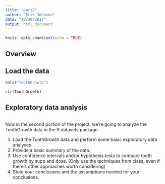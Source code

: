 ```yaml
---
title: "part2"
author: "Erik Johnson"
date: "10/30/2017"
output: html_document
---
```


```r
knitr::opts_chunk$set(echo = TRUE)
```

## Overview

## Load the data

```r
data("ToothGrowth")

str(ToothGrowth)
```

## Exploratory data analysis

```r
```

Now in the second portion of the project, we're going to analyze the ToothGrowth data in the R datasets package.

1. Load the ToothGrowth data and perform some basic exploratory data analyses
2. Provide a basic summary of the data.
3. Use confidence intervals and/or hypothesis tests to compare tooth growth by supp and dose. (Only use the techniques from class, even if there's other approaches worth considering)
4. State your conclusions and the assumptions needed for your conclusions.